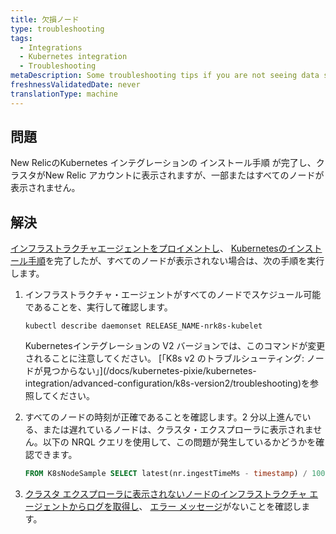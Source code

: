 ```yaml
---
title: 欠損ノード
type: troubleshooting
tags:
  - Integrations
  - Kubernetes integration
  - Troubleshooting
metaDescription: Some troubleshooting tips if you are not seeing data show up for your New Relic's Kubernetes integration.
freshnessValidatedDate: never
translationType: machine
---
```


## 問題

[](/install/kubernetes/)New RelicのKubernetes インテグレーションの インストール手順 が完了し、クラスタがNew Relic アカウントに表示されますが、一部またはすべてのノードが表示されません。

## 解決

[インフラストラクチャエージェントをプロイメントし](#install)、 [Kubernetesのインストール手順](/install/kubernetes/)を完了したが、すべてのノードが表示されない場合は、次の手順を実行します。

1. インフラストラクチャ・エージェントがすべてのノードでスケジュール可能であることを、実行して確認します。

   ```shell
   kubectl describe daemonset RELEASE_NAME-nrk8s-kubelet
   ```

   <Callout variant="caution">
     Kubernetesインテグレーションの V2 バージョンでは、このコマンドが変更されることに注意してください。 [「K8s v2 のトラブルシューティング: ノードが見つからない」](/docs/kubernetes-pixie/kubernetes-integration/advanced-configuration/k8s-version2/troubleshooting)を参照してください。
   </Callout>

2. すべてのノードの時刻が正確であることを確認します。2 分以上進んでいる、または遅れているノードは、クラスタ・エクスプローラに表示されません。以下の NRQL クエリを使用して、この問題が発生しているかどうかを確認できます。

   ```sql
   FROM K8sNodeSample SELECT latest(nr.ingestTimeMs - timestamp) / 1000 AS 'Clock offset seconds' FACET nodeName LIMIT max SINCE 1 DAY AGO
   ```

3. [クラスタ エクスプローラに表示されないノードのインフラストラクチャ エージェントからログを取得し](/docs/kubernetes-pixie/kubernetes-integration/advanced-configuration/get-logs-version/)、 [エラー メッセージ](/docs/integrations/host-integrations/troubleshooting/kubernetes-integration-troubleshooting-error-messages)がないことを確認します。
